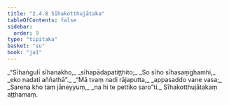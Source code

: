 ```yaml
---
title: "2.4.8 Sīhakotthujātaka"
tableOfContents: false
sidebar:
  order: 9
type: "tipitaka"
basket: "su"
book: "ja1"
---
```



<DynamicBreadcrumb />

<Division number="75" book="ja1">

<Paragraph number="459" type="verses" book="ja1">
_“Sīhaṅgulī sīhanakho,_  
_sīhapādapatiṭṭhito;_  
_So sīho sīhasaṃghamhi,_  
_eko nadati aññathā”._  

</Paragraph>

</Division>
<Division number="76" book="ja1">

<Paragraph number="460" type="verses" book="ja1">
_“Mā tvaṃ nadi rājaputta,_  
_appasaddo vane vasa;_  
_Sarena kho taṃ jāneyyuṃ,_  
_na hi te pettiko saro”ti._  


</Paragraph>
</Division>

<Paragraph number="461" type="center" book="ja1">
Sīhakotthujātakaṃ aṭṭhamaṃ.
</Paragraph>